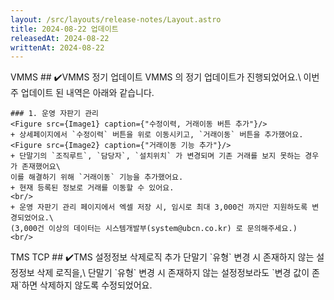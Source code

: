 ```yaml
---
layout: /src/layouts/release-notes/Layout.astro
title: 2024-08-22 업데이트
releasedAt: 2024-08-22
writtenAt: 2024-08-22
---
```



<Frame>
    <Badge style={'web'}>VMMS</Badge>
    ## ✔️VMMS 정기 업데이트
    VMMS 의 정기 업데이트가 진행되었어요.\
    이번 주 업데이트 된 내역은 아래와 같습니다.
    <br/>

    ### 1. 운영 자판기 관리
    <Figure src={Image1} caption={"수정이력, 거래이동 버튼 추가"}/>
    + 상세페이지에서 `수정이력` 버튼을 위로 이동시키고, `거래이동` 버튼을 추가했어요.
    <Figure src={Image2} caption={"거래이동 기능 추가"}/>
    + 단말기의 `조직루트`, `담당자`, `설치위치` 가 변경되며 기존 거래를 보지 못하는 경우가 존재했어요\
    이를 해결하기 위해 `거래이동` 기능을 추가했어요.
    + 현재 등록된 정보로 거래를 이동할 수 있어요.
    <br/>
    + 운영 자판기 관리 페이지에서 엑셀 저장 시, 임시로 최대 3,000건 까지만 지원하도록 변경되었어요.\
    (3,000건 이상의 데이터는 시스템개발부(system@ubcn.co.kr) 로 문의해주세요.)
    <br/>
</Frame>

<Frame>       
<Badge style={'TMS'}>TMS TCP</Badge>
## ✔️TMS 설정정보 삭제로직 추가
단말기 `유형` 변경 시 존재하지 않는 설정정보 삭제 로직을,\
단말기 `유형` 변경 시 존재하지 않는 설정정보라도 `변경 값이 존재`하면 삭제하지 않도록 수정되었어요. 
<br/>
</Frame>